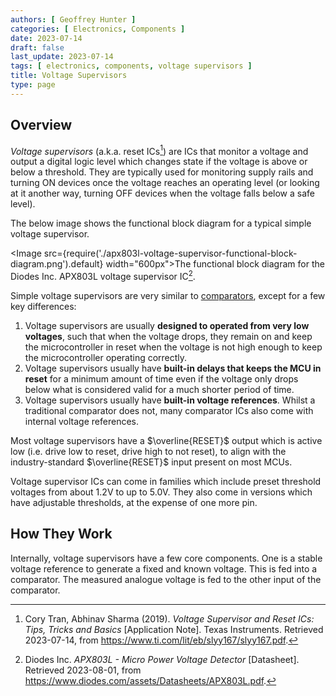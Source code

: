 ```yaml
---
authors: [ Geoffrey Hunter ]
categories: [ Electronics, Components ]
date: 2023-07-14
draft: false
last_update: 2023-07-14
tags: [ electronics, components, voltage supervisors ]
title: Voltage Supervisors
type: page
---
```


<WarningIsNotes />

## Overview

_Voltage supervisors_ (a.k.a. reset ICs[^ti-voltage-supervisors-and-reset-ics]) are ICs that monitor a voltage and output a digital logic level which changes state if the voltage is above or below a threshold. They are typically used for monitoring supply rails and turning ON devices once the voltage reaches an operating level (or looking at it another way, turning OFF devices when the voltage falls below a safe level).

The below image shows the functional block diagram for a typical simple voltage supervisor.

<Image src={require('./apx803l-voltage-supervisor-functional-block-diagram.png').default} width="600px">The functional block diagram for the Diodes Inc. APX803L voltage supervisor IC[^diodes-inc-apx803l-voltage-supervisor-ds].</Image>

Simple voltage supervisors are very similar to [comparators](/electronics/components/comparators/), except for a few key differences:

1. Voltage supervisors are usually **designed to operated from very low voltages**, such that when the voltage drops, they remain on and keep the microcontroller in reset when the voltage is not high enough to keep the microcontroller operating correctly.
1. Voltage supervisors usually have **built-in delays that keeps the MCU in reset** for a minimum amount of time even if the voltage only drops below what is considered valid for a much shorter period of time.
1. Voltage supervisors usually have **built-in voltage references**. Whilst a traditional comparator does not, many comparator ICs also come with internal voltage references.

Most voltage supervisors have a $\overline{RESET}$ output which is active low (i.e. drive low to reset, drive high to not reset), to align with the industry-standard $\overline{RESET}$ input present on most MCUs.

Voltage supervisor ICs can come in families which include preset threshold voltages from about 1.2V to up to 5.0V. They also come in versions which have adjustable thresholds, at the expense of one more pin.

## How They Work

Internally, voltage supervisors have a few core components. One is a stable voltage reference to generate a fixed and known voltage. This is fed into a comparator. The measured analogue voltage is fed to the other input of the comparator.

[^ti-voltage-supervisors-and-reset-ics]: Cory Tran, Abhinav Sharma (2019). _Voltage Supervisor and Reset ICs: Tips, Tricks and Basics_ [Application Note]. Texas Instruments. Retrieved 2023-07-14, from https://www.ti.com/lit/eb/slyy167/slyy167.pdf.
[^diodes-inc-apx803l-voltage-supervisor-ds]: Diodes Inc. _APX803L - Micro Power Voltage Detector_ [Datasheet]. Retrieved 2023-08-01, from https://www.diodes.com/assets/Datasheets/APX803L.pdf.
